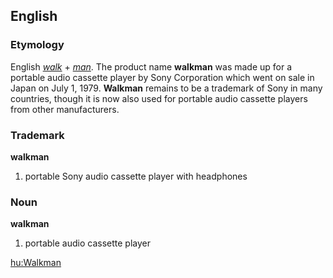 ==English==
===Etymology===
English ''[[walk]]'' + ''[[man]]''. The product name '''walkman''' was made up for a portable audio cassette player by Sony Corporation which went on sale in Japan on July 1, 1979. '''Walkman''' remains to be a trademark of Sony in many countries, though it is now also used for portable audio cassette players from other manufacturers.
===Trademark===
'''walkman'''
# portable Sony audio cassette player with headphones
===Noun===
'''walkman'''
# portable audio cassette player

[[hu:Walkman]]